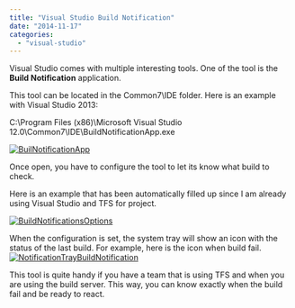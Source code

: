 ```yaml
---
title: "Visual Studio Build Notification"
date: "2014-11-17"
categories: 
  - "visual-studio"
---
```


Visual Studio comes with multiple interesting tools. One of the tool is the **Build Notification** application.

This tool can be located in the Common7\\IDE folder. Here is an example with Visual Studio 2013:

C:\\Program Files (x86)\\Microsoft Visual Studio 12.0\\Common7\\IDE\\BuildNotificationApp.exe

[![BuilNotificationApp](http://patrickdesjardins.com/blog/wp-content/uploads/2014/09/BuilNotificationApp-400x90.png)](http://patrickdesjardins.com/blog/visual-studio-build-notification/builnotificationapp)

Once open, you have to configure the tool to let its know what build to check.

Here is an example that has been automatically filled up since I am already using Visual Studio and TFS for project.

[![BuildNotificationsOptions](http://patrickdesjardins.com/blog/wp-content/uploads/2014/09/BuildNotificationsOptions-330x400.png)](http://patrickdesjardins.com/blog/visual-studio-build-notification/buildnotificationsoptions)

When the configuration is set, the system tray will show an icon with the status of the last build. For example, here is the icon when build fail. [![NotificationTrayBuildNotification](http://patrickdesjardins.com/blog/wp-content/uploads/2014/09/NotificationTrayBuildNotification.png)](http://patrickdesjardins.com/blog/visual-studio-build-notification/notificationtraybuildnotification)

This tool is quite handy if you have a team that is using TFS and when you are using the build server. This way, you can know exactly when the build fail and be ready to react.

